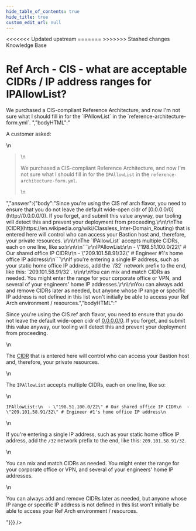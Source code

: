 ```yaml
---
hide_table_of_contents: true
hide_title: true
custom_edit_url: null
---
```



<head>
<<<<<<< Updated upstream
  <link rel="canonical" href="https://github.com/tnn-tnn-tnn-tnn-tnn-gruntwork-io/knowledge-base/discussions/206" />
=======
  <link rel="canonical" href="https://github.com/tnn-gruntwork-io/knowledge-base/discussions/206" />
>>>>>>> Stashed changes
</head>

<CenterLayout>
<span className="searchCategory">Knowledge Base</span>
<h1>Ref Arch - CIS - what are acceptable CIDRs / IP address ranges for IPAllowList?</h1>
<GitHub discussion={{"id":"D_kwDOF8slf84AOzu6","number":206,"author":{"login":"zackproser"},"title":"Ref Arch - CIS - what are acceptable CIDRs / IP address ranges for IPAllowList?","body":"A customer asked: \r\n> We purchased a CIS-compliant Reference Architecture, and now I'm not sure what I should fill in for the `IPAllowList` in the `reference-architecture-form.yml`. ","bodyHTML":"<p dir=\"auto\">A customer asked:</p>\n<blockquote>\n<p dir=\"auto\">We purchased a CIS-compliant Reference Architecture, and now I'm not sure what I should fill in for the <code class=\"notranslate\">IPAllowList</code> in the <code class=\"notranslate\">reference-architecture-form.yml</code>.</p>\n</blockquote>","answer":{"body":"Since you're using the CIS ref arch flavor, you need to ensure that you do not leave the default wide-open cidr of [0.0.0.0/0](http://0.0.0.0/0). If you forget, and submit this value anyway, our tooling will detect this and prevent your deployment from proceeding.\r\n\r\nThe [CIDR](https://en.wikipedia.org/wiki/Classless_Inter-Domain_Routing) that is entered here will control who can access your Bastion host and, therefore, your private resources. \r\n\r\nThe `IPAllowList` accepts multiple CIDRs, each on one line, like so:\r\n\r\n```\r\nIPAllowList:\r\n  - \"198.51.100.0/22\" # Our shared office IP CIDR\r\n  - \"209.101.58.91/32\" # Engineer #1's home office IP address\r\n```\r\nIf you're entering a single IP address, such as your static home office IP address, add the `/32` network prefix to the end, like this: `209.101.58.91/32`. \r\n\r\nYou can mix and match CIDRs as needed. You might enter the range for your corporate office or VPN, and several of your engineers' home IP addresses.\r\n\r\nYou can always add and remove CIDRs later as needed, but anyone whose IP range or specific IP address is not defined in this list won't initially be able to access your Ref Arch environment / resources.","bodyHTML":"<p dir=\"auto\">Since you're using the CIS ref arch flavor, you need to ensure that you do not leave the default wide-open cidr of <a href=\"http://0.0.0.0/0\" rel=\"nofollow\">0.0.0.0/0</a>. If you forget, and submit this value anyway, our tooling will detect this and prevent your deployment from proceeding.</p>\n<p dir=\"auto\">The <a href=\"https://en.wikipedia.org/wiki/Classless_Inter-Domain_Routing\" rel=\"nofollow\">CIDR</a> that is entered here will control who can access your Bastion host and, therefore, your private resources.</p>\n<p dir=\"auto\">The <code class=\"notranslate\">IPAllowList</code> accepts multiple CIDRs, each on one line, like so:</p>\n<div class=\"snippet-clipboard-content notranslate position-relative overflow-auto\" data-snippet-clipboard-copy-content=\"IPAllowList:\n  - &quot;198.51.100.0/22&quot; # Our shared office IP CIDR\n  - &quot;209.101.58.91/32&quot; # Engineer #1's home office IP address\"><pre class=\"notranslate\"><code class=\"notranslate\">IPAllowList:\n  - \"198.51.100.0/22\" # Our shared office IP CIDR\n  - \"209.101.58.91/32\" # Engineer #1's home office IP address\n</code></pre></div>\n<p dir=\"auto\">If you're entering a single IP address, such as your static home office IP address, add the <code class=\"notranslate\">/32</code> network prefix to the end, like this: <code class=\"notranslate\">209.101.58.91/32</code>.</p>\n<p dir=\"auto\">You can mix and match CIDRs as needed. You might enter the range for your corporate office or VPN, and several of your engineers' home IP addresses.</p>\n<p dir=\"auto\">You can always add and remove CIDRs later as needed, but anyone whose IP range or specific IP address is not defined in this list won't initially be able to access your Ref Arch environment / resources.</p>"}}} />

</CenterLayout>
  

<!-- ##DOCS-SOURCER-START
{
  "sourcePlugin": "github-discussions",
  "hash": "c6db44d706d69ed354329bef96ed8356"
}
##DOCS-SOURCER-END -->
